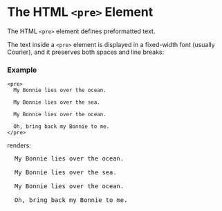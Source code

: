 # The HTML `<pre>` Element
The HTML `<pre>` element defines preformatted text.

The text inside a `<pre>` element is displayed in a fixed-width font (usually Courier), and it preserves both spaces and line breaks:

### Example
```
<pre>
  My Bonnie lies over the ocean.

  My Bonnie lies over the sea.

  My Bonnie lies over the ocean.

  Oh, bring back my Bonnie to me.
</pre>
```

renders: 
<pre>
  My Bonnie lies over the ocean.

  My Bonnie lies over the sea.

  My Bonnie lies over the ocean.

  Oh, bring back my Bonnie to me.
</pre>